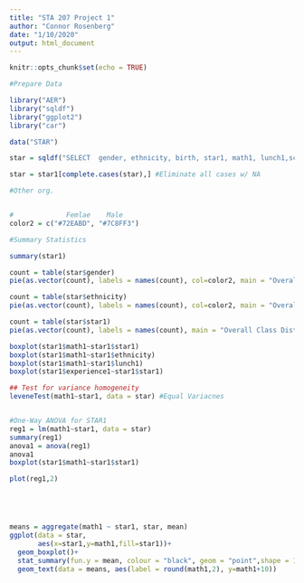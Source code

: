 ```yaml
---
title: "STA 207 Project 1"
author: "Connor Rosenberg"
date: "1/10/2020"
output: html_document
---
```


```r
knitr::opts_chunk$set(echo = TRUE)
```

```r
#Prepare Data

library("AER")
library("sqldf")
library("ggplot2")
library("car")

data("STAR")

star = sqldf("SELECT  gender, ethnicity, birth, star1, math1, lunch1,school1, degree1, ladder1, experience1, tethnicity1,system1, schoolid1 FROM STAR")

star = star1[complete.cases(star),] #Eliminate all cases w/ NA
```

```r
#Other org.


#             Femlae    Male
color2 = c("#72EABD", "#7C8FF3")
```


```r
#Summary Statistics

summary(star1)

count = table(star$gender)
pie(as.vector(count), labels = names(count), col=color2, main = "Overall Gender")

count = table(star$ethnicity)
pie(as.vector(count), labels = names(count), col=color2, main = "Overall Ethnicity")

count = table(star$star1)
pie(as.vector(count), labels = names(count), main = "Overall Class Distribution")

boxplot(star1$math1~star1$star1)
boxplot(star1$math1~star1$ethnicity)
boxplot(star1$math1~star1$lunch1)
boxplot(star1$experience1~star1$star1)

## Test for variance homogeneity
leveneTest(math1~star1, data = star) #Equal Variacnes


#One-Way ANOVA for STAR1
reg1 = lm(math1~star1, data = star)
summary(reg1)
anova1 = anova(reg1)
anova1
boxplot(star1$math1~star1$star1)

plot(reg1,2)





means = aggregate(math1 ~ star1, star, mean)
ggplot(data = star,
       aes(x=star1,y=math1,fill=star1))+
  geom_boxplot()+
  stat_summary(fun.y = mean, colour = "black", geom = "point",shape = 18, size = 2, show_guide = FALSE) +
  geom_text(data = means, aes(label = round(math1,2), y=math1+10))


```

